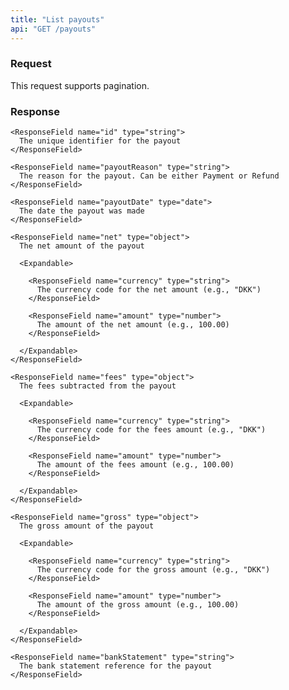 ```yaml
---
title: "List payouts"
api: "GET /payouts"
---
```


### Request

This request supports pagination.

### Response

<ResponseField name="payouts" type="array">
  <Expandable>

    <ResponseField name="id" type="string">
      The unique identifier for the payout
    </ResponseField>

    <ResponseField name="payoutReason" type="string">
      The reason for the payout. Can be either Payment or Refund
    </ResponseField>

    <ResponseField name="payoutDate" type="date">
      The date the payout was made
    </ResponseField>

    <ResponseField name="net" type="object">
      The net amount of the payout

      <Expandable>

        <ResponseField name="currency" type="string">
          The currency code for the net amount (e.g., "DKK")
        </ResponseField>

        <ResponseField name="amount" type="number">
          The amount of the net amount (e.g., 100.00)
        </ResponseField>

      </Expandable>
    </ResponseField>

    <ResponseField name="fees" type="object">
      The fees subtracted from the payout

      <Expandable>

        <ResponseField name="currency" type="string">
          The currency code for the fees amount (e.g., "DKK")
        </ResponseField>

        <ResponseField name="amount" type="number">
          The amount of the fees amount (e.g., 100.00)
        </ResponseField>

      </Expandable>
    </ResponseField>

    <ResponseField name="gross" type="object">
      The gross amount of the payout

      <Expandable>

        <ResponseField name="currency" type="string">
          The currency code for the gross amount (e.g., "DKK")
        </ResponseField>

        <ResponseField name="amount" type="number">
          The amount of the gross amount (e.g., 100.00)
        </ResponseField>

      </Expandable>
    </ResponseField>

    <ResponseField name="bankStatement" type="string">
      The bank statement reference for the payout
    </ResponseField>

  </Expandable>
</ResponseField>
